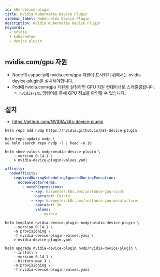 ```yaml
---
id: k8s-device-plugin
title: Nvidia Kubernetes Device Plugin
sidebar_label: Kubernetes Device Plugin
description: Nvidia Kubernetes Device Plugin
keywords:
  - nvidia
  - kubernetes
  - device plugin
---
```


## nvidia.com/gpu 자원

- Node의 capacity에 nvidia.com/gpu 자원이 표시되기 위해서는 nvidia-device-plugin을 설치해야합니다.
- Pod에 nvidia.com/gpu 자원을 설정하면 GPU 지원 컨테이너로 스케줄링됩니다.
  - `nvidia-smi` 명령어를 통해 GPU 정보를 확인할 수 있습니다.

## 설치

- https://github.com/NVIDIA/k8s-device-plugin

```shell
helm repo add nvdp https://nvidia.github.io/k8s-device-plugin
```

```shell
helm repo update nvdp \
&& helm search repo nvdp -l | head -n 10
```

```shell
helm show values nvdp/nvidia-device-plugin \
    --version 0.14.1 \
    > nvidia-device-plugin-values.yaml
```

```yaml title="nvidia-device-plugin-values.yaml"
affinity:
  nodeAffinity:
    requiredDuringSchedulingIgnoredDuringExecution:
      nodeSelectorTerms:
        - matchExpressions:
            - key: karpenter.k8s.aws/instance-gpu-count
              operator: Exists
            - key: karpenter.k8s.aws/instance-gpu-manufacturer
              operator: In
              values:
                - nvidia
```

```shell
helm template nvidia-device-plugin nvdp/nvidia-device-plugin \
    --version 0.14.1 \
    -n provisioning \
    -f nvidia-device-plugin-values.yaml \
    > nvidia-device-plugin.yaml
```

```shell
helm upgrade nvidia-device-plugin nvdp/nvidia-device-plugin \
    --install \
    --version 0.14.1 \
    --history-max 3 \
    -n provisioning \
    -f nvidia-device-plugin-values.yaml
```
